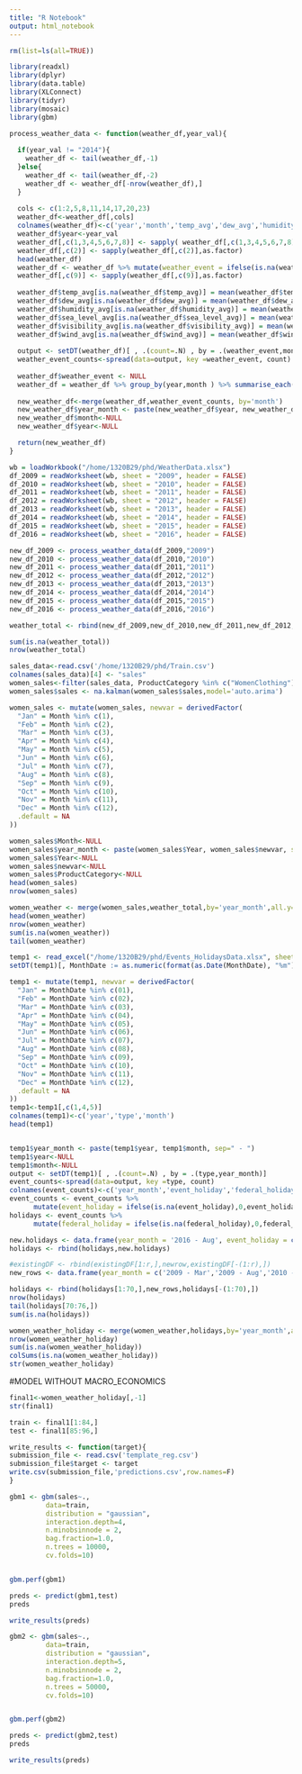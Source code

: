 ```yaml
---
title: "R Notebook"
output: html_notebook
---
```



```r
rm(list=ls(all=TRUE))
```

```r
library(readxl)
library(dplyr)
library(data.table)
library(XLConnect)
library(tidyr)
library(mosaic)
library(gbm)
```

```r
process_weather_data <- function(weather_df,year_val){
  
  if(year_val != "2014"){
    weather_df <- tail(weather_df,-1)  
  }else{
    weather_df <- tail(weather_df,-2) 
    weather_df <- weather_df[-nrow(weather_df),]
  }
  
  cols <- c(1:2,5,8,11,14,17,20,23)
  weather_df<-weather_df[,cols]
  colnames(weather_df)<-c('year','month','temp_avg','dew_avg','humidity_avg','sea_level_avg','visibility_avg','wind_avg','weather_event')
  weather_df$year<-year_val
  weather_df[,c(1,3,4,5,6,7,8)] <- sapply( weather_df[,c(1,3,4,5,6,7,8)], as.numeric )
  weather_df[,c(2)] <- sapply(weather_df[,c(2)],as.factor)
  head(weather_df)
  weather_df <- weather_df %>% mutate(weather_event = ifelse(is.na(weather_event),'normal','abnormal'))
  weather_df[,c(9)] <- sapply(weather_df[,c(9)],as.factor)
  
  weather_df$temp_avg[is.na(weather_df$temp_avg)] = mean(weather_df$temp_avg, na.rm = TRUE)
  weather_df$dew_avg[is.na(weather_df$dew_avg)] = mean(weather_df$dew_avg, na.rm = TRUE)
  weather_df$humidity_avg[is.na(weather_df$humidity_avg)] = mean(weather_df$humidity_avg, na.rm = TRUE)
  weather_df$sea_level_avg[is.na(weather_df$sea_level_avg)] = mean(weather_df$sea_level_avg, na.rm = TRUE)
  weather_df$visibility_avg[is.na(weather_df$visibility_avg)] = mean(weather_df$visibility_avg, na.rm = TRUE)
  weather_df$wind_avg[is.na(weather_df$wind_avg)] = mean(weather_df$wind_avg, na.rm = TRUE)
  
  output <- setDT(weather_df)[ , .(count=.N) , by = .(weather_event,month)]
  weather_event_counts<-spread(data=output, key =weather_event, count)
  
  weather_df$weather_event <- NULL
  weather_df = weather_df %>% group_by(year,month ) %>% summarise_each(funs(mean))
  
  new_weather_df<-merge(weather_df,weather_event_counts, by='month')
  new_weather_df$year_month <- paste(new_weather_df$year, new_weather_df$month, sep=" - ")
  new_weather_df$month<-NULL
  new_weather_df$year<-NULL

  return(new_weather_df)
}
```

```r
wb = loadWorkbook("/home/1320B29/phd/WeatherData.xlsx")
df_2009 = readWorksheet(wb, sheet = "2009", header = FALSE)
df_2010 = readWorksheet(wb, sheet = "2010", header = FALSE)
df_2011 = readWorksheet(wb, sheet = "2011", header = FALSE)
df_2012 = readWorksheet(wb, sheet = "2012", header = FALSE)
df_2013 = readWorksheet(wb, sheet = "2013", header = FALSE)
df_2014 = readWorksheet(wb, sheet = "2014", header = FALSE)
df_2015 = readWorksheet(wb, sheet = "2015", header = FALSE)
df_2016 = readWorksheet(wb, sheet = "2016", header = FALSE)

new_df_2009 <- process_weather_data(df_2009,"2009")
new_df_2010 <- process_weather_data(df_2010,"2010")
new_df_2011 <- process_weather_data(df_2011,"2011")
new_df_2012 <- process_weather_data(df_2012,"2012")
new_df_2013 <- process_weather_data(df_2013,"2013")
new_df_2014 <- process_weather_data(df_2014,"2014")
new_df_2015 <- process_weather_data(df_2015,"2015")
new_df_2016 <- process_weather_data(df_2016,"2016")

weather_total <- rbind(new_df_2009,new_df_2010,new_df_2011,new_df_2012,new_df_2013,new_df_2014,new_df_2015,new_df_2016)

sum(is.na(weather_total))
nrow(weather_total)
```

```r
sales_data<-read.csv('/home/1320B29/phd/Train.csv')
colnames(sales_data)[4] <- "sales"
women_sales<-filter(sales_data, ProductCategory %in% c("WomenClothing"))
women_sales$sales <- na.kalman(women_sales$sales,model='auto.arima')

women_sales <- mutate(women_sales, newvar = derivedFactor(
  "Jan" = Month %in% c(1),
  "Feb" = Month %in% c(2),
  "Mar" = Month %in% c(3),
  "Apr" = Month %in% c(4),
  "May" = Month %in% c(5),
  "Jun" = Month %in% c(6),
  "Jul" = Month %in% c(7),
  "Aug" = Month %in% c(8),
  "Sep" = Month %in% c(9),
  "Oct" = Month %in% c(10),
  "Nov" = Month %in% c(11),
  "Dec" = Month %in% c(12),
  .default = NA
))

women_sales$Month<-NULL
women_sales$year_month <- paste(women_sales$Year, women_sales$newvar, sep=" - ")
women_sales$Year<-NULL
women_sales$newvar<-NULL
women_sales$ProductCategory<-NULL
head(women_sales)
nrow(women_sales)

```

```r
women_weather <- merge(women_sales,weather_total,by='year_month',all.y=T)
head(women_weather)
nrow(women_weather)
sum(is.na(women_weather))
tail(women_weather)
```

```r

temp1 <- read_excel("/home/1320B29/phd/Events_HolidaysData.xlsx", sheet = 'Sheet1')
setDT(temp1)[, MonthDate := as.numeric(format(as.Date(MonthDate), "%m")) ]

temp1 <- mutate(temp1, newvar = derivedFactor(
  "Jan" = MonthDate %in% c(01),
  "Feb" = MonthDate %in% c(02),
  "Mar" = MonthDate %in% c(03),
  "Apr" = MonthDate %in% c(04),
  "May" = MonthDate %in% c(05),
  "Jun" = MonthDate %in% c(06),
  "Jul" = MonthDate %in% c(07),
  "Aug" = MonthDate %in% c(08),
  "Sep" = MonthDate %in% c(09),
  "Oct" = MonthDate %in% c(10),
  "Nov" = MonthDate %in% c(11),
  "Dec" = MonthDate %in% c(12),
  .default = NA
))
temp1<-temp1[,c(1,4,5)] 
colnames(temp1)<-c('year','type','month')  
head(temp1)


temp1$year_month <- paste(temp1$year, temp1$month, sep=" - ")
temp1$year<-NULL
temp1$month<-NULL
output <- setDT(temp1)[ , .(count=.N) , by = .(type,year_month)]  
event_counts<-spread(data=output, key =type, count)
colnames(event_counts)<-c('year_month','event_holiday','federal_holiday')
event_counts <- event_counts %>%
      mutate(event_holiday = ifelse(is.na(event_holiday),0,event_holiday))
holidays <- event_counts %>%
      mutate(federal_holiday = ifelse(is.na(federal_holiday),0,federal_holiday))

new.holidays <- data.frame(year_month = '2016 - Aug', event_holiday = c(0), federal_holiday = c(0))
holidays <- rbind(holidays,new.holidays)

#existingDF <- rbind(existingDF[1:r,],newrow,existingDF[-(1:r),])
new_rows <- data.frame(year_month = c('2009 - Mar','2009 - Aug','2010 - Mar','2010 - Aug','2011 - Mar','2011 - Aug','2012 - Mar','2012 - Aug','2013 - Apr','2013 - Aug','2014 - Mar','2014 - Aug','2015 - Mar','2015 - Aug'), event_holiday = c(0,0,0,0,0,0,0,0,0,0,0,0,0,0), federal_holiday = c(0,0,0,0,0,0,0,0,0,0,0,0,0,0))

holidays <- rbind(holidays[1:70,],new_rows,holidays[-(1:70),])
nrow(holidays)
tail(holidays[70:76,])
sum(is.na(holidays))
```

```r
women_weather_holiday <- merge(women_weather,holidays,by='year_month',all.x = T)
nrow(women_weather_holiday)
sum(is.na(women_weather_holiday))
colSums(is.na(women_weather_holiday))
str(women_weather_holiday)
```

#MODEL WITHOUT MACRO_ECONOMICS
```r
final1<-women_weather_holiday[,-1]
str(final1)

train <- final1[1:84,]
test <- final1[85:96,]

```

```r
write_results <- function(target){
submission_file <- read.csv('template_reg.csv')
submission_file$target <- target
write.csv(submission_file,'predictions.csv',row.names=F)
}
```

```r
gbm1 <- gbm(sales~.,
         data=train,
         distribution = "gaussian",
         interaction.depth=4,
         n.minobsinnode = 2,
         bag.fraction=1.0,
         n.trees = 10000,
         cv.folds=10)


gbm.perf(gbm1)

preds <- predict(gbm1,test)
preds

write_results(preds)
```

```r
gbm2 <- gbm(sales~.,
         data=train,
         distribution = "gaussian",
         interaction.depth=5,
         n.minobsinnode = 2,
         bag.fraction=1.0,
         n.trees = 50000,
         cv.folds=10)


gbm.perf(gbm2)

preds <- predict(gbm2,test)
preds

write_results(preds)
```

